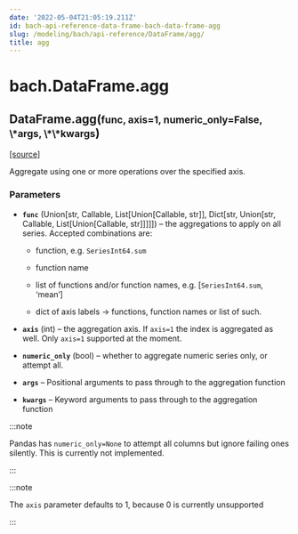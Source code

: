 ```yaml
---
date: '2022-05-04T21:05:19.211Z'
id: bach-api-reference-data-frame-bach-data-frame-agg
slug: /modeling/bach/api-reference/DataFrame/agg/
title: agg
---
```


# bach.DataFrame.agg

<div className="method">

<h2 className="signature-method"><span className="additional-name">DataFrame.</span><span className="name">agg(</span><small className="parameter-list"><span className="parameter" id="func">func</span>, <span className="parameter" id="axis">axis=1</span>, <span className="parameter" id="numeric_only">numeric_only=False</span>, <span className="parameter" id="*">\*args</span>, <span className="parameter" id="**">\*\*kwargs</span></small>)</h2>


&#8203;<span className="view-source">[[source]](https://github.com/objectiv/objectiv-analytics/blob/main/bach/bach/dataframe.py)</span>

<div className="content">

Aggregate using one or more operations over the specified axis.


### Parameters

* **`func`** (Union[str, Callable, List[Union[Callable, str]], Dict[str, Union[str, Callable, List[Union[Callable, str]]]]]) – the aggregations to apply on all series. Accepted combinations are:

  * function, e.g. `SeriesInt64.sum`


  * function name


  * list of functions and/or function names, e.g. [`SeriesInt64.sum`, ‘mean’]


  * dict of axis labels -> functions, function names or list of such.





* **`axis`** (int) – the aggregation axis. If `axis=1` the index is aggregated as well. Only `axis=1`
supported at the moment.


* **`numeric_only`** (bool) – whether to aggregate numeric series only, or attempt all.


* **`args`** – Positional arguments to pass through to the aggregation function


* **`kwargs`** – Keyword arguments to pass through to the aggregation function




:::note

Pandas has `numeric_only=None` to attempt all columns but ignore failing ones
silently. This is currently not implemented.


:::

:::note

The `axis` parameter defaults to 1, because 0 is currently unsupported


:::


</div>


</div>
